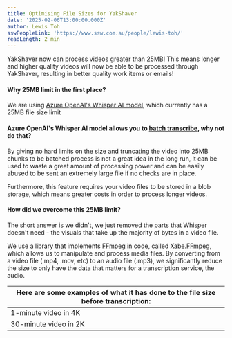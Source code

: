 ```yaml
---
title: Optimising File Sizes for YakShaver
date: '2025-02-06T13:00:00.000Z'
author: Lewis Toh
sswPeopleLink: 'https://www.ssw.com.au/people/lewis-toh/'
readLength: 2 min
---
```


YakShaver now can process videos greater than 25MB! This means longer and higher quality videos will now be able to be processed through YakShaver, resulting in better quality work items or emails!

#### Why 25MB limit in the first place?

We are using [Azure OpenAI's Whisper AI model](https://learn.microsoft.com/en-us/azure/ai-services/speech-service/whisper-overview), which currently has a 25MB file size limit

#### Azure OpenAI's Whisper AI model allows you to [batch transcribe](https://learn.microsoft.com/en-us/azure/ai-services/speech-service/batch-transcription), why not do that?

By giving no hard limits on the size and truncating the video into 25MB chunks to be batched process is not a great idea in the long run, it can be used to waste a great amount of processing power and can be easily abused to be sent an extremely large file if no checks are in place.

Furthermore, this feature requires your video files to be stored in a blob storage, which means greater costs in order to process longer videos.

#### How did we overcome this 25MB limit?

The short answer is we didn't, we just removed the parts that Whisper doesn't need - the visuals that take up the majority of bytes in a video file.

We use a library that implements [FFmpeg](https://ffmpeg.org/) in code, called [Xabe.FFmpeg](https://ffmpeg.xabe.net/index.html), which allows us to manipulate and process media files. By converting from a video file (.mp4, .mov, etc) to an audio file (.mp3), we significantly reduce the size to only have the data that matters for a transcription service, the audio.

| Here are some examples of what it has done to the file size before transcription: |
| --------------------------------------------------------------------------------- |
| 1-minute video in 4K                                                              |
| 30-minute video in 2K                                                             |
